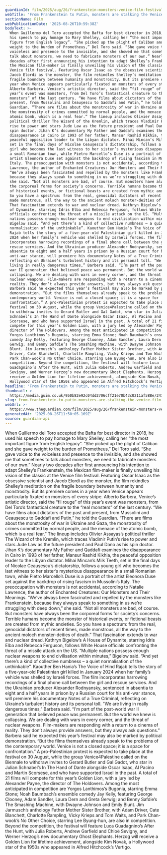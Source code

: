 ```yaml
---
guardianId: film/2025/aug/26/frankenstein-monsters-venice-film-festival
webTitle: 'From Frankenstein to Putin, monsters are stalking the Venice film festival'
sectionName: Film
webPublicationDate: '2025-08-26T10:59:38Z'
bodyText: >-
  When Guillermo del Toro accepted the Bafta for best director in 2018, he used
  his speech to pay homage to Mary Shelley, calling her “the most important
  figure from English legacy”. “She picked up the plight of Caliban and she gave
  weight to the burden of Prometheus,” Del Toro said. “She gave voice to the
  voiceless and presence to the invisible, and she showed me that sometimes to
  talk about monsters, we need to fabricate monsters of our own.” Nearly two
  decades after first announcing his intention to adapt Shelley’s Frankenstein,
  the Mexican film-maker is finally unveiling his vision of the classic at the
  Venice film festival. Featuring Oscar Isaac as the obsessive scientist and
  Jacob Elordi as the monster, the film rekindles Shelley’s meditation on the
  fragile boundary between humanity and monstrosity. But its premiere comes in a
  year when Venice appears particularly fixated on monsters of every stripe.
  Alberto Barbera, Venice’s artistic director, said the “fil rouge” of this
  year’s event was monsters, from Del Toro’s fantastical creature to the “real
  monsters” of the last century. “We have films about dictators of the past and
  present, from Mussolini and Ceaușescu to Gaddafi and Putin,” he told the
  Guardian. “There are films about the monstrosity of war in Ukraine and Gaza,
  the monstrosity of crimes committed by normal people, and the menace of the
  atomic bomb, which is a real fear.” The lineup includes Olivier Assayas’s
  political thriller The Wizard of the Kremlin, which traces Vladimir Putin’s
  rise to power and stars Jude Law as the future president and Paul Dano as his
  spin doctor. Jihan K’s documentary My Father and Qaddafi examines the
  disappearance in Cairo in 1993 of her father, Mansur Rashid Kikhia, the
  peaceful opposition leader to the Libyan dictator. Mihai Mincan’s Milk Teeth,
  set in the final days of Nicolae Ceaușescu’s dictatorship, follows a young
  girl who becomes the last witness to her sister’s mysterious disappearance in
  a small Romanian town, while Pietro Marcello’s Duse is a portrait of the
  artist Eleonora Duse set against the backdrop of rising fascism in Mussolini’s
  Italy. The preoccupation with monsters is not accidental, according to Natalie
  Lawrence, the author of Enchanted Creatures: Our Monsters and Their Meanings.
  “We’ve always been fascinated and repelled by the monsters like Frankenstein,
  because they always speak to something in us we’re struggling with deep down,”
  she said. “Not all monsters are bad, of course. But monsters have always been
  the corporeal forms for society’s concerns. Terrible humans become the monster
  of historical events, or fictional beasts are created from mythic anxieties.
  So you have a spectrum: from the real, genocidal dictators of recent times,
  made monstrous, all the way to the ancient moloch monster-deities of death.”
  That fascination extends to war and nuclear dread. Kathryn Bigelow’s A House
  of Dynamite, starring Idris Elba and Rebecca Ferguson, follows White House
  officials confronting the threat of a missile attack on the US. “Multiple
  nations possess enough nuclear weapons to end civilisation within minutes,”
  Bigelow said. “And yet there’s a kind of collective numbness – a quiet
  normalisation of the unthinkable”. Kaouther Ben Hania’s The Voice of Hind
  Rajab tells the story of a five-year-old Palestinian girl killed in January
  2024 when her family’s vehicle was shelled by Israeli forces. The film
  incorporates harrowing recordings of a final phone call between the girl and
  rescue services. And the Ukrainian producer Alexander Rodnyansky, sentenced in
  absentia to eight and a half years in prison by a Russian court for his
  anti-war stance, will premiere his documentary Notes of a True Criminal,
  reflecting on Ukraine’s turbulent history and its personal toll. “We are
  living in really dangerous times,” Barbera said. “I’m part of the post-world
  war II generation that believed peace was permanent. But the world we knew is
  collapsing. We are dealing with wars in every corner, and the threat of
  nuclear weapons. Film-makers are responding with a return to a cinema of
  reality. They don’t always provide answers, but they always ask questions.”
  Barbera said he expected this year’s festival may also be marked by political
  demonstration. “But the films themselves already speak to the problems of the
  contemporary world. Venice is not a closed space; it is a space for
  confrontation.” A pro-Palestinian protest is expected to take place at the
  festival on 30 August, while the group Venice4Palestine called on the Biennale
  to withdraw invites to Gerard Butler and Gal Gadot, who star in Julian
  Schnabel’s In The Hand of Dante alongside Oscar Isaac, Al Pacino and Martin
  Scorsese, and who have supported Israel in the past. A total of 21 films will
  compete for this year’s Golden Lion, with a jury led by Alexander Payne, the
  director of The Holdovers. Among the most anticipated in competition are
  Yorgos Lanthimos’s Bugonia, starring Emma Stone; Noah Baumbach’s ensemble
  comedy Jay Kelly, featuring George Clooney, Adam Sandler, Laura Dern and Greta
  Gerwig; and Benny Safdie’s The Smashing Machine, with Dwayne Johnson and Emily
  Blunt. Jim Jarmusch’s anthology Father Mother Sister Brother, with Adam
  Driver, Cate Blanchett, Charlotte Rampling, Vicky Krieps and Tom Waits, and
  Park Chan-wook’s No Other Choice, starring Lee Byung-hun, are also in
  competition. Beyond the competition, the festival will feature Luca
  Guadagnino’s After the Hunt, with Julia Roberts, Andrew Garfield and Chloë
  Sevigny, and Werner Herzog’s new documentary Ghost Elephants. Herzog will
  receive a Golden Lion for lifetime achievement, alongside Kim Novak, a
  Hollywood star of the 1950s who appeared in Alfred Hitchcock’s Vertigo.
headline: 'From Frankenstein to Putin, monsters are stalking the Venice film festival'
thumbnail: >-
  https://media.guim.co.uk/950b82e92c04dd2706cff21e70b43c0211af588e/241_0_7200_5760/500.jpg
slug: from-frankenstein-to-putin-monsters-are-stalking-the-venice-film-festival
webUrl: >-
  https://www.theguardian.com/film/2025/aug/26/frankenstein-monsters-venice-film-festival
generatedAt: '2025-08-26T11:50:05.169Z'
source: guardian-api
---
```

When Guillermo del Toro accepted the Bafta for best director in 2018, he used his speech to pay homage to Mary Shelley, calling her “the most important figure from English legacy”. “She picked up the plight of Caliban and she gave weight to the burden of Prometheus,” Del Toro said. “She gave voice to the voiceless and presence to the invisible, and she showed me that sometimes to talk about monsters, we need to fabricate monsters of our own.” Nearly two decades after first announcing his intention to adapt Shelley’s Frankenstein, the Mexican film-maker is finally unveiling his vision of the classic at the Venice film festival. Featuring Oscar Isaac as the obsessive scientist and Jacob Elordi as the monster, the film rekindles Shelley’s meditation on the fragile boundary between humanity and monstrosity. But its premiere comes in a year when Venice appears particularly fixated on monsters of every stripe. Alberto Barbera, Venice’s artistic director, said the “fil rouge” of this year’s event was monsters, from Del Toro’s fantastical creature to the “real monsters” of the last century. “We have films about dictators of the past and present, from Mussolini and Ceaușescu to Gaddafi and Putin,” he told the Guardian. “There are films about the monstrosity of war in Ukraine and Gaza, the monstrosity of crimes committed by normal people, and the menace of the atomic bomb, which is a real fear.” The lineup includes Olivier Assayas’s political thriller The Wizard of the Kremlin, which traces Vladimir Putin’s rise to power and stars Jude Law as the future president and Paul Dano as his spin doctor. Jihan K’s documentary My Father and Qaddafi examines the disappearance in Cairo in 1993 of her father, Mansur Rashid Kikhia, the peaceful opposition leader to the Libyan dictator. Mihai Mincan’s Milk Teeth, set in the final days of Nicolae Ceaușescu’s dictatorship, follows a young girl who becomes the last witness to her sister’s mysterious disappearance in a small Romanian town, while Pietro Marcello’s Duse is a portrait of the artist Eleonora Duse set against the backdrop of rising fascism in Mussolini’s Italy. The preoccupation with monsters is not accidental, according to Natalie Lawrence, the author of Enchanted Creatures: Our Monsters and Their Meanings. “We’ve always been fascinated and repelled by the monsters like Frankenstein, because they always speak to something in us we’re struggling with deep down,” she said. “Not all monsters are bad, of course. But monsters have always been the corporeal forms for society’s concerns. Terrible humans become the monster of historical events, or fictional beasts are created from mythic anxieties. So you have a spectrum: from the real, genocidal dictators of recent times, made monstrous, all the way to the ancient moloch monster-deities of death.” That fascination extends to war and nuclear dread. Kathryn Bigelow’s A House of Dynamite, starring Idris Elba and Rebecca Ferguson, follows White House officials confronting the threat of a missile attack on the US. “Multiple nations possess enough nuclear weapons to end civilisation within minutes,” Bigelow said. “And yet there’s a kind of collective numbness – a quiet normalisation of the unthinkable”. Kaouther Ben Hania’s The Voice of Hind Rajab tells the story of a five-year-old Palestinian girl killed in January 2024 when her family’s vehicle was shelled by Israeli forces. The film incorporates harrowing recordings of a final phone call between the girl and rescue services. And the Ukrainian producer Alexander Rodnyansky, sentenced in absentia to eight and a half years in prison by a Russian court for his anti-war stance, will premiere his documentary Notes of a True Criminal, reflecting on Ukraine’s turbulent history and its personal toll. “We are living in really dangerous times,” Barbera said. “I’m part of the post-world war II generation that believed peace was permanent. But the world we knew is collapsing. We are dealing with wars in every corner, and the threat of nuclear weapons. Film-makers are responding with a return to a cinema of reality. They don’t always provide answers, but they always ask questions.” Barbera said he expected this year’s festival may also be marked by political demonstration. “But the films themselves already speak to the problems of the contemporary world. Venice is not a closed space; it is a space for confrontation.” A pro-Palestinian protest is expected to take place at the festival on 30 August, while the group Venice4Palestine called on the Biennale to withdraw invites to Gerard Butler and Gal Gadot, who star in Julian Schnabel’s In The Hand of Dante alongside Oscar Isaac, Al Pacino and Martin Scorsese, and who have supported Israel in the past. A total of 21 films will compete for this year’s Golden Lion, with a jury led by Alexander Payne, the director of The Holdovers. Among the most anticipated in competition are Yorgos Lanthimos’s Bugonia, starring Emma Stone; Noah Baumbach’s ensemble comedy Jay Kelly, featuring George Clooney, Adam Sandler, Laura Dern and Greta Gerwig; and Benny Safdie’s The Smashing Machine, with Dwayne Johnson and Emily Blunt. Jim Jarmusch’s anthology Father Mother Sister Brother, with Adam Driver, Cate Blanchett, Charlotte Rampling, Vicky Krieps and Tom Waits, and Park Chan-wook’s No Other Choice, starring Lee Byung-hun, are also in competition. Beyond the competition, the festival will feature Luca Guadagnino’s After the Hunt, with Julia Roberts, Andrew Garfield and Chloë Sevigny, and Werner Herzog’s new documentary Ghost Elephants. Herzog will receive a Golden Lion for lifetime achievement, alongside Kim Novak, a Hollywood star of the 1950s who appeared in Alfred Hitchcock’s Vertigo.
